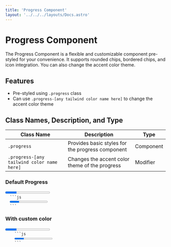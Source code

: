 ```yaml
---
title: 'Progress Component'
layout: '../../../layouts/Docs.astro'
---
```



# Progress Component

The Progress Component is a flexible and customizable component pre-styled for your convenience. It supports rounded chips, bordered chips, and icon integration. You can also change the accent color theme.

## Features

- Pre-styled using `.progress` class
- Can use `.progress-[any tailwind color name here]` to change the accent color theme

## Class Names, Description, and Type

| Class Name                                 | Description                                      | Type      |
| ------------------------------------------ | ------------------------------------------------ | --------- |
| `.progress`                                | Provides basic styles for the progress component | Component |
| `.progress-[any tailwind color name here]` | Changes the accent color theme of the progress   | Modifier  |

### Default Progress

<Preview client:load>
  <progress class='progress' value='25' max='100'></progress>

  <Code slot="html">
  ```js
  <progress class='progress' value='25' max='100'></progress>
  ```
</Code>
</Preview>

### With custom color

<Preview client:load>
  <progress class='progress progress-orange' value='25' max='100'></progress>
  <Code slot='html'>
    ```js
    <progress class='progress progress-orange' value='25' max='100'></progress>
    ```
  </Code>
</Preview>
